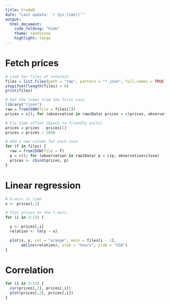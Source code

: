 ```yaml
---
title: tradeR
date: "Last update: `r Sys.time()`"
output:
  html_document:
    code_folding: "hide"
    theme: sandstone
    highlight: tango
---
```


# Fetch prices
```r
# Look for files of interest
files = list.files(path = "tmp", pattern = "*.json", full.names = TRUE)
stopifnot(length(files) > 0)
print(files)

# Get the times from the first coin
library("rjson")
raw = fromJSON(file = files[1])
prices = c(); for (observation in raw$Data) prices = c(prices, observation$time)

# Fix time offset (Epoch to friendly units)
prices = prices - prices[1]
prices = prices / 3600

# Add a new column for each coin
for (f in files) {
  raw = fromJSON(file = f)
  p = c(); for (observation in raw$Data) p = c(p, observation$close)
  prices <- cbind(prices, p)
}
```

# Linear regression
```r
# X-axis is time
x <- prices[,1]

# Plot prices on the Y-axis
for (i in 3:12) {

  y <- prices[,i]
  relation <- lm(y ~ x)

  plot(x, y, col = "orange", main = files[i - 1], 
       abline(relation), xlab = "hours", ylab = "USD")
}
```

# Correlation
```r
for (i in 3:12) {
  cor(prices[,2], prices[,i])
  plot(prices[,2], prices[,i])
}
```
